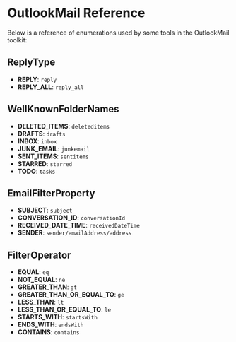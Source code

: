 # OutlookMail Reference

Below is a reference of enumerations used by some tools in the OutlookMail toolkit:

## ReplyType

- **REPLY**: `reply`
- **REPLY_ALL**: `reply_all`

## WellKnownFolderNames

- **DELETED_ITEMS**: `deleteditems`
- **DRAFTS**: `drafts`
- **INBOX**: `inbox`
- **JUNK_EMAIL**: `junkemail`
- **SENT_ITEMS**: `sentitems`
- **STARRED**: `starred`
- **TODO**: `tasks`

## EmailFilterProperty

- **SUBJECT**: `subject`
- **CONVERSATION_ID**: `conversationId`
- **RECEIVED_DATE_TIME**: `receivedDateTime`
- **SENDER**: `sender/emailAddress/address`

## FilterOperator

- **EQUAL**: `eq`
- **NOT_EQUAL**: `ne`
- **GREATER_THAN**: `gt`
- **GREATER_THAN_OR_EQUAL_TO**: `ge`
- **LESS_THAN**: `lt`
- **LESS_THAN_OR_EQUAL_TO**: `le`
- **STARTS_WITH**: `startsWith`
- **ENDS_WITH**: `endsWith`
- **CONTAINS**: `contains`


